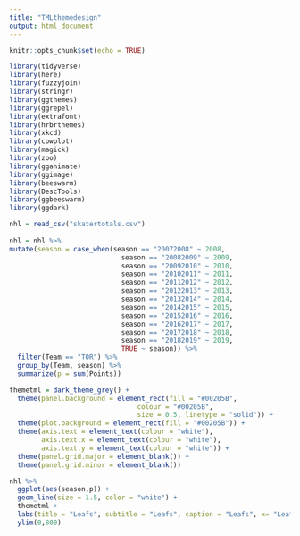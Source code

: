 ---
title: "TMLthemedesign"
output: html_document
---

```{r setup, include=FALSE}
knitr::opts_chunk$set(echo = TRUE)
```

```{r}
library(tidyverse)
library(here)
library(fuzzyjoin)
library(stringr)
library(ggthemes)
library(ggrepel)
library(extrafont)
library(hrbrthemes)
library(xkcd)
library(cowplot)
library(magick)
library(zoo)
library(gganimate)
library(ggimage)
library(beeswarm)
library(DescTools)
library(ggbeeswarm)
library(ggdark)
```

```{r}
nhl = read_csv("skatertotals.csv") 
  
nhl = nhl %>% 
mutate(season = case_when(season == "20072008" ~ 2008,
                            season == "20082009" ~ 2009,
                            season == "20092010" ~ 2010,
                            season == "20102011" ~ 2011,
                            season == "20112012" ~ 2012,
                            season == "20122013" ~ 2013,
                            season == "20132014" ~ 2014,
                            season == "20142015" ~ 2015,
                            season == "20152016" ~ 2016,
                            season == "20162017" ~ 2017,
                            season == "20172018" ~ 2018,
                            season == "20182019" ~ 2019,
                            TRUE ~ season)) %>% 
  filter(Team == "TOR") %>% 
  group_by(Team, season) %>% 
  summarize(p = sum(Points))
```


```{r}
themetml = dark_theme_grey() +
  theme(panel.background = element_rect(fill = "#00205B",
                                colour = "#00205B",
                                size = 0.5, linetype = "solid")) +
  theme(plot.background = element_rect(fill = "#00205B")) +
  theme(axis.text = element_text(colour = "white"),
        axis.text.x = element_text(colour = "white"),
        axis.text.y = element_text(colour = "white")) +
  theme(panel.grid.major = element_blank()) +
  theme(panel.grid.minor = element_blank())
```


```{r}
nhl %>% 
  ggplot(aes(season,p)) +
  geom_line(size = 1.5, color = "white") +
  themetml +
  labs(title = "Leafs", subtitle = "Leafs", caption = "Leafs", x= "Leafs", y = "Leafs") +
  ylim(0,800)
```

